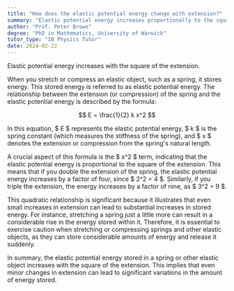 ```yaml
---
title: "How does the elastic potential energy change with extension?"
summary: "Elastic potential energy increases proportionally to the square of the extension, indicating that as an object is stretched, the energy stored within it grows significantly with greater extensions."
author: "Prof. Peter Brown"
degree: "PhD in Mathematics, University of Warwick"
tutor_type: "IB Physics Tutor"
date: 2024-02-22
---
```


Elastic potential energy increases with the square of the extension.

When you stretch or compress an elastic object, such as a spring, it stores energy. This stored energy is referred to as elastic potential energy. The relationship between the extension (or compression) of the spring and the elastic potential energy is described by the formula:

$$ E = \frac{1}{2} k x^2 $$

In this equation, $ E $ represents the elastic potential energy, $ k $ is the spring constant (which measures the stiffness of the spring), and $ x $ denotes the extension or compression from the spring's natural length.

A crucial aspect of this formula is the $ x^2 $ term, indicating that the elastic potential energy is proportional to the square of the extension. This means that if you double the extension of the spring, the elastic potential energy increases by a factor of four, since $ 2^2 = 4 $. Similarly, if you triple the extension, the energy increases by a factor of nine, as $ 3^2 = 9 $.

This quadratic relationship is significant because it illustrates that even small increases in extension can lead to substantial increases in stored energy. For instance, stretching a spring just a little more can result in a considerable rise in the energy stored within it. Therefore, it is essential to exercise caution when stretching or compressing springs and other elastic objects, as they can store considerable amounts of energy and release it suddenly.

In summary, the elastic potential energy stored in a spring or other elastic object increases with the square of the extension. This implies that even minor changes in extension can lead to significant variations in the amount of energy stored.
    